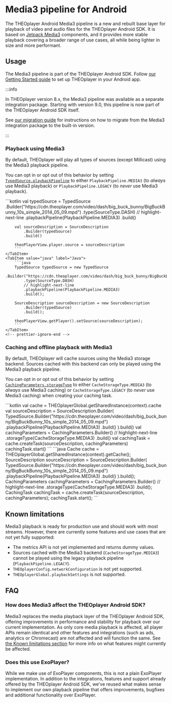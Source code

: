 
# Media3 pipeline for Android

The THEOplayer Android Media3 pipeline is a new and rebuilt base layer for playback of video and audio files for the THEOplayer Android SDK.
It is based on [Jetpack Media3](https://developer.android.com/media/media3) components, and it provides more stable playback covering a broader range of use cases, all while being lighter in size and more performant.

## Usage

The Media3 pipeline is part of the THEOplayer Android SDK.
Follow [our Getting Started guide](../../../getting-started/01-sdks/02-android/00-getting-started.mdx)
to set up THEOplayer in your Android app.

:::info

In THEOplayer version 8.x, the Media3 pipeline was available as a separate integration package.
Starting with version 9.0, this pipeline is now part of the THEOplayer Android SDK itself.

See [our migration guide](../../../getting-started/01-sdks/02-android/03-migrating-to-theoplayer-9.md)
for instructions on how to migrate from the Media3 integration package to the built-in version.

:::

### Playback using Media3

By default, THEOplayer will play all types of sources (except Millicast) using the Media3 playback pipeline.

You can opt in or opt out of this behavior by setting [`TypedSource.playbackPipeline`]
to either `PlaybackPipeline.MEDIA3` (to _always_ use Media3 playback)
or `PlaybackPipeline.LEGACY` (to _never_ use Media3 playback).

<Tabs queryString="lang">
    <!-- prettier-ignore-start -->
    <TabItem value="kotlin" label="Kotlin">
        ```kotlin
        val typedSource = TypedSource
            .Builder("https://cdn.theoplayer.com/video/dash/big_buck_bunny/BigBuckBunny_10s_simple_2014_05_09.mpd")
            .type(SourceType.DASH)
            // highlight-next-line
            .playbackPipeline(PlaybackPipeline.MEDIA3)
            .build()

        val sourceDescription = SourceDescription
            .Builder(typedSource)
            .build()

        theoPlayerView.player.source = sourceDescription
        ```
    </TabItem>
    <TabItem value="java" label="Java">
        ```java
        TypedSource typedSource = new TypedSource
            .Builder("https://cdn.theoplayer.com/video/dash/big_buck_bunny/BigBuckBunny_10s_simple_2014_05_09.mpd")
            .type(SourceType.DASH)
            // highlight-next-line
            .playbackPipeline(PlaybackPipeline.MEDIA3)
            .build();

        SourceDescription sourceDescription = new SourceDescription
            .Builder(typedSource)
            .build();

        theoPlayerView.getPlayer().setSource(sourceDescription);
        ```
    </TabItem>
    <!-- prettier-ignore-end -->

</Tabs>

### Caching and offline playback with Media3

By default, THEOplayer will cache sources using the Media3 storage backend.
Sources cached with this backend can only be played using the Media3 playback pipeline.

You can opt in or opt out of this behavior by setting [`CachingParameters.storageType`]
to either `CacheStorageType.MEDIA3` (to _always_ use Media3 caching)
or `CacheStorageType.LEGACY` (to _never_ use Media3 caching) when creating your caching task.

<Tabs queryString="lang">
    <!-- prettier-ignore-start -->
    <TabItem value="kotlin" label="Kotlin">
        ```kotlin
        val cache = THEOplayerGlobal.getSharedInstance(context).cache
        val sourceDescription = SourceDescription.Builder(
            TypedSource.Builder("https://cdn.theoplayer.com/video/dash/big_buck_bunny/BigBuckBunny_10s_simple_2014_05_09.mpd")
                .playbackPipeline(PlaybackPipeline.MEDIA3)
                .build()
            ).build()
        val cachingParameters = CachingParameters.Builder()
            // highlight-next-line
            .storageType(CacheStorageType.MEDIA3)
            .build()
        val cachingTask = cache.createTask(sourceDescription, cachingParameters)
        cachingTask.start()
        ```
    </TabItem>
    <TabItem value="java" label="Java">
        ```java
        Cache cache = THEOplayerGlobal.getSharedInstance(context).getCache();
        SourceDescription sourceDescription = SourceDescription.Builder(
            TypedSource.Builder("https://cdn.theoplayer.com/video/dash/big_buck_bunny/BigBuckBunny_10s_simple_2014_05_09.mpd")
                .playbackPipeline(PlaybackPipeline.MEDIA3)
                .build()
            ).build();
        CachingParameters cachingParameters = CachingParameters.Builder()
            // highlight-next-line
            .storageType(CacheStorageType.MEDIA3)
            .build();
        CachingTask cachingTask = cache.createTask(sourceDescription, cachingParameters);
        cachingTask.start();
        ```
    </TabItem>
    <!-- prettier-ignore-end -->
</Tabs>

## Known limitations

Media3 playback is ready for production use and should work with most streams.
However, there are currently some features and use cases that are not yet fully supported:

- The metrics API is not yet implemented and returns dummy values.
- Sources cached with the Media3 backend (`CacheStorageType.MEDIA3`) cannot be played using the legacy playback pipeline (`PlaybackPipeline.LEGACY`).
- `THEOplayerConfig.networkConfiguration` is not yet supported.
- `THEOplayerGlobal.playbackSettings` is not supported.

## FAQ

### How does Media3 affect the THEOplayer Android SDK?

Media3 replaces the media playback layer of the THEOplayer Android SDK, offering improvements in performance and stability for playback over our current implementation. As only core media playback is affected, all player APIs remain identical and other features and integrations (such as ads, analytics or Chromecast) are not affected and will function the same. See [the Known limitations section](#known-limitations) for more info on what features might currently be affected.

### Does this use ExoPlayer?

While we make use of ExoPlayer components, this is not a plain ExoPlayer implementation. In addition to the integrations, features and support already offered by the THEOplayer Android SDK, we've reused what makes sense to implement our own playback pipeline that offers improvements, bugfixes and additional functionality over ExoPlayer.

[`TypedSource.playbackPipeline`]: pathname:///theoplayer/v9/api-reference/android/com/theoplayer/android/api/source/TypedSource.Builder.html#playbackPipeline(com.theoplayer.android.api.source.PlaybackPipeline)
[`Cache`]: pathname:///theoplayer/v9/api-reference/android/com/theoplayer/android/api/cache/Cache.html
[`CachingParameters.storageType`]: pathname:///theoplayer/v9/api-reference/android/com/theoplayer/android/api/cache/CachingParameters.Builder.html#storageType(com.theoplayer.android.api.cache.CacheStorageType)
